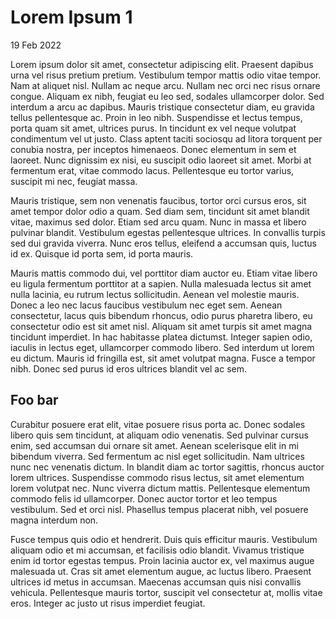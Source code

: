 # Lorem Ipsum 1

19 Feb 2022

Lorem ipsum dolor sit amet, consectetur adipiscing elit. Praesent dapibus urna vel risus pretium pretium. Vestibulum tempor mattis odio vitae tempor. Nam at aliquet nisl. Nullam ac neque arcu. Nullam nec orci nec risus ornare congue. Aliquam ex nibh, feugiat eu leo sed, sodales ullamcorper dolor. Sed interdum a arcu ac dapibus. Mauris tristique consectetur diam, eu gravida tellus pellentesque ac. Proin in leo nibh. Suspendisse et lectus tempus, porta quam sit amet, ultrices purus. In tincidunt ex vel neque volutpat condimentum vel ut justo. Class aptent taciti sociosqu ad litora torquent per conubia nostra, per inceptos himenaeos. Donec elementum in sem et laoreet. Nunc dignissim ex nisi, eu suscipit odio laoreet sit amet. Morbi at fermentum erat, vitae commodo lacus. Pellentesque eu tortor varius, suscipit mi nec, feugiat massa.

Mauris tristique, sem non venenatis faucibus, tortor orci cursus eros, sit amet tempor dolor odio a quam. Sed diam sem, tincidunt sit amet blandit vitae, maximus sed dolor. Etiam sed arcu quam. Nunc in massa et libero pulvinar blandit. Vestibulum egestas pellentesque ultrices. In convallis turpis sed dui gravida viverra. Nunc eros tellus, eleifend a accumsan quis, luctus id ex. Quisque id porta sem, id porta mauris.

Mauris mattis commodo dui, vel porttitor diam auctor eu. Etiam vitae libero eu ligula fermentum porttitor at a sapien. Nulla malesuada lectus sit amet nulla lacinia, eu rutrum lectus sollicitudin. Aenean vel molestie mauris. Donec a leo nec lacus faucibus vestibulum nec eget sem. Aenean consectetur, lacus quis bibendum rhoncus, odio purus pharetra libero, eu consectetur odio est sit amet nisl. Aliquam sit amet turpis sit amet magna tincidunt imperdiet. In hac habitasse platea dictumst. Integer sapien odio, iaculis in lectus eget, ullamcorper commodo libero. Sed interdum ut lorem eu dictum. Mauris id fringilla est, sit amet volutpat magna. Fusce a tempor nibh. Donec sed purus id eros ultrices blandit vel ac sem.

## Foo bar

Curabitur posuere erat elit, vitae posuere risus porta ac. Donec sodales libero quis sem tincidunt, at aliquam odio venenatis. Sed pulvinar cursus enim, sed accumsan dui ornare sit amet. Aenean scelerisque elit in mi bibendum viverra. Sed fermentum ac nisl eget sollicitudin. Nam ultrices nunc nec venenatis dictum. In blandit diam ac tortor sagittis, rhoncus auctor lorem ultrices. Suspendisse commodo risus lectus, sit amet elementum lorem volutpat nec. Nunc viverra dictum mattis. Pellentesque elementum commodo felis id ullamcorper. Donec auctor tortor et leo tempus vestibulum. Sed et orci nisl. Phasellus tempus placerat nibh, vel posuere magna interdum non.

Fusce tempus quis odio et hendrerit. Duis quis efficitur mauris. Vestibulum aliquam odio et mi accumsan, et facilisis odio blandit. Vivamus tristique enim id tortor egestas tempus. Proin lacinia auctor ex, vel maximus augue malesuada ut. Cras sit amet elementum augue, ac luctus libero. Praesent ultrices id metus in accumsan. Maecenas accumsan quis nisi convallis vehicula. Pellentesque mauris tortor, suscipit vel consectetur at, mollis vitae eros. Integer ac justo ut risus imperdiet feugiat. 

